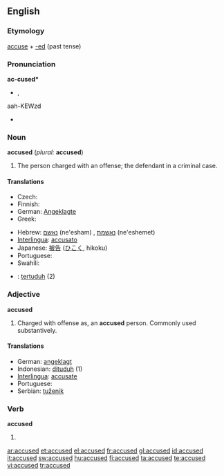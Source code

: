 ==English==

===Etymology===
[[accuse]] + [[-ed]] (past tense)

===Pronunciation===
'''ac-cused*'''
* {{IPA|/əˈkjuːzd/}}, {{SAMPA|//}}
aah-KEWzd
* {{audio|en-us-accused.ogg|Audio (US)}}

===Noun===
'''accused''' (''plural:'' '''accused''')

# The person charged with an offense; the defendant in a criminal case.

====Translations====
{{trans-top|defendant}}
* Czech: {{t-|cs|obviněný|m}}
* Finnish: {{t+|fi|syytetty}}
* German: [[Angeklagte]] {{m}}
* Greek: {{t+|el|κατηγορούμενος|m|sc=Grek}}
{{trans-mid}}
* Hebrew: [[נאשם]] (ne'esham) {{m}}, [[נאשמת]] (ne'eshemet) {{f}}
* [[Interlingua]]: [[accusato]]
* Japanese: [[被告]] ([[ひこく]], hikoku)
* Portuguese: {{t+|pt|acusado|m}}
* Swahili: {{t|sw|mshtakiwa|xs=Swahili}}
{{trans-bottom}}

{{checktrans}}
* {{ttbc|Indonesian}}: [[tertuduh]] (2)

===Adjective===
'''accused'''

# Charged with offense as, an '''accused''' person. Commonly used substantively.

====Translations====
* German: [[angeklagt]]
* Indonesian: [[dituduh]] (1)
* [[Interlingua]]: [[accusate]]
* Portuguese: {{t+|pt|acusado|m}}
* Serbian: [[tuženik]]

===Verb===
'''accused'''

# {{past of|accuse}}

[[ar:accused]]
[[et:accused]]
[[el:accused]]
[[fr:accused]]
[[gl:accused]]
[[id:accused]]
[[it:accused]]
[[sw:accused]]
[[hu:accused]]
[[fi:accused]]
[[ta:accused]]
[[te:accused]]
[[vi:accused]]
[[tr:accused]]